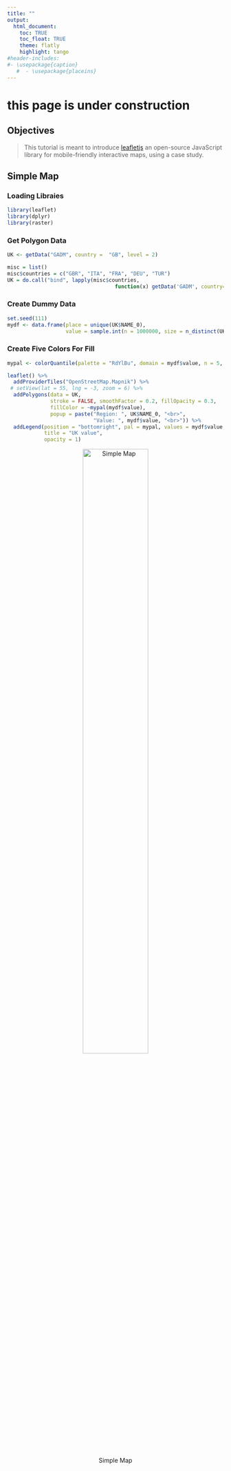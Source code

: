 ```yaml
---
title: ""
output:
  html_document:
    toc: TRUE
    toc_float: TRUE
    theme: flatly
    highlight: tango
#header-includes:
#- \usepackage{caption}  
   #  - \usepackage{placeins}
---
```


# this page is under construction

## Objectives

> This tutorial is meant to introduce [leafletjs](https://leafletjs.com/index.html)  an open-source JavaScript library
for mobile-friendly interactive maps, using a case study.


## Simple Map

### Loading Libraies 

```r
library(leaflet)
library(dplyr)
library(raster)
```


### Get Polygon Data

```r
UK <- getData("GADM", country =  "GB", level = 2)

misc = list()
misc$countries = c("GBR", "ITA", "FRA", "DEU", "TUR")
UK = do.call("bind", lapply(misc$countries, 
                                   function(x) getData('GADM', country=x, level=0)))

```


### Create Dummy Data
```r
set.seed(111)
mydf <- data.frame(place = unique(UK$NAME_0),
                   value = sample.int(n = 1000000, size = n_distinct(UK$NAME_0), replace = TRUE))
```

### Create Five Colors For Fill
```r
mypal <- colorQuantile(palette = "RdYlBu", domain = mydf$value, n = 5, reverse = TRUE)

leaflet() %>% 
  addProviderTiles("OpenStreetMap.Mapnik") %>%
 # setView(lat = 55, lng = -3, zoom = 6) %>%
  addPolygons(data = UK,
              stroke = FALSE, smoothFactor = 0.2, fillOpacity = 0.3,
              fillColor = ~mypal(mydf$value),
              popup = paste("Region: ", UK$NAME_0, "<br>",
                            "Value: ", mydf$value, "<br>")) %>%
  addLegend(position = "bottomright", pal = mypal, values = mydf$value,
            title = "UK value",
            opacity = 1)

```


<center>

![Simple Map](Simple.Map.png){width=60%}
</center>




